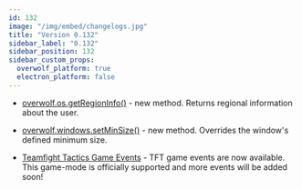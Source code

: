 ```yaml
---
id: 132
image: "/img/embed/changelogs.jpg"
title: "Version 0.132"
sidebar_label: "0.132"
sidebar_position: 132
sidebar_custom_props:
  overwolf_platform: true
  electron_platform: false
---
```


* [overwolf.os.getRegionInfo()](/api/os#getregioninfocallback) - new method. Returns regional information about the user.
  
* [overwolf.windows.setMinSize()](/api/windows#setminsizewindowid-width-height-callback) - new method. Overrides the window's defined minimum size.

* [Teamfight Tactics Game Events](/api/games/events/teamfight-tactics) - TFT game events are now available. This game-mode is officially supported and more events will be added soon!

